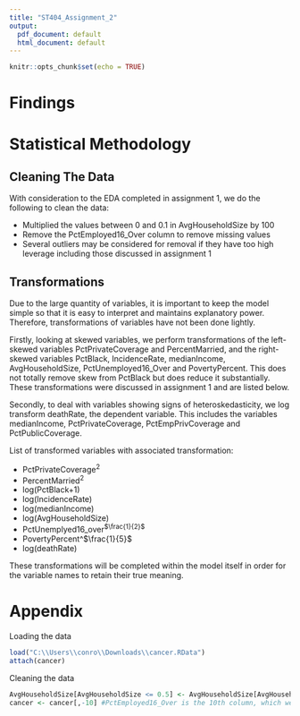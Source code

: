 ---
title: "ST404_Assignment_2"
output:
  pdf_document: default
  html_document: default
---

```{r setup, include=FALSE}
knitr::opts_chunk$set(echo = TRUE)
```

# Findings

# Statistical Methodology

## Cleaning The Data

With consideration to the EDA completed in assignment 1, we do the following to clean the data:

* Multiplied the values between 0 and 0.1 in AvgHouseholdSize by 100
* Remove the PctEmployed16_Over column to remove missing values
* Several outliers may be considered for removal if they have too high leverage including those discussed in assignment 1

## Transformations

Due to the large quantity of variables, it is important to keep the model simple so that it is easy to interpret and maintains explanatory power. Therefore, transformations of variables have not been done lightly.

Firstly, looking at skewed variables, we perform transformations of the left-skewed variables PctPrivateCoverage and PercentMarried, and the right-skewed variables PctBlack, IncidenceRate, medianIncome, AvgHouseholdSize, PctUnemployed16_Over and PovertyPercent. This does not totally remove skew from PctBlack but does reduce it substantially. These transformations were discussed in assignment 1 and are listed below.

Secondly, to deal with variables showing signs of heteroskedasticity, we log transform deathRate, the dependent variable. This includes the variables medianIncome, PctPrivateCoverage, PctEmpPrivCoverage and PctPublicCoverage.

List of transformed variables with associated transformation:

* PctPrivateCoverage^2^
* PercentMarried^2^
* log(PctBlack$+1$)
* log(IncidenceRate)
* log(medianIncome)
* log(AvgHouseholdSize)
* PctUnemplyed16_over^$\frac{1}{2}$^
* PovertyPercent^$\frac{1}{5}$
* log(deathRate)

These transformations will be completed within the model itself in order for the variable names to retain their true meaning.

# Appendix

Loading the data
```{r}
load("C:\\Users\\conro\\Downloads\\cancer.RData")
attach(cancer)
```


Cleaning the data
```{r}
AvgHouseholdSize[AvgHouseholdSize <= 0.5] <- AvgHouseholdSize[AvgHouseholdSize <= 0.5]*100
cancer <- cancer[,-10] #PctEmployed16_Over is the 10th column, which we remove
```


